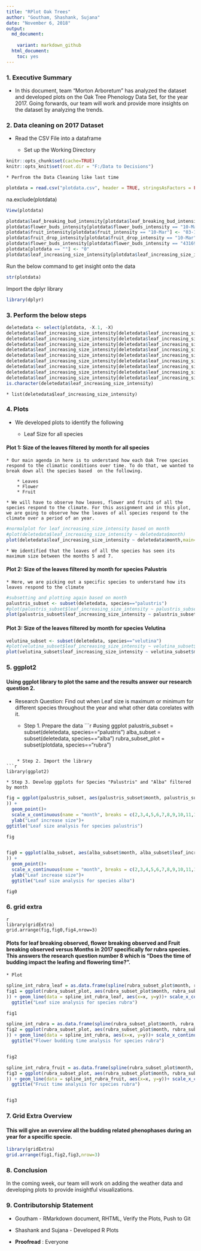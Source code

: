 ```yaml
---
title: "RPlot Oak Trees"
author: "Goutham, Shashank, Sujana"
date: "November 6, 2018"
output: 
  md_document:
    
    variant: markdown_github
  html_document:
    toc: yes
---
```


### 1. Executive Summary

* In this document, team "Morton Arboretum" has analyzed the dataset  and developed plots on the Oak Tree Phenology Data Set, for the year 2017. Going forwards, our team will work and provide more insights on the dataset by analyzing the trends.

### 2. Data cleaning on 2017 Dataset

* Read the CSV File into a dataframe

    * Set up the Working Directory

```r
knitr::opts_chunk$set(cache=TRUE)
knitr::opts_knit$set(root.dir = "F:/Data to Decisions") 
```

    * Perfrom the Data Cleaning like last time

```r
plotdata = read.csv("plotdata.csv", header = TRUE, stringsAsFactors = FALSE)
```
na.exclude(plotdata)

```r
View(plotdata)
```

```r
plotdata$leaf_breaking_bud_intensity[plotdata$leaf_breaking_bud_intensity == "10-Mar"] <- "03-10"
plotdata$flower_buds_intensity[plotdata$flower_buds_intensity == "10-Mar"] <- "03-10"
plotdata$fruit_intensity[plotdata$fruit_intensity == "10-Mar"] <- "03-10"
plotdata$fruit_drop_intensity[plotdata$fruit_drop_intensity == "10-Mar"] <- "03-10"
plotdata$flower_buds_intensity[plotdata$flower_buds_intensity == "43169.00"] <- "03-10"
plotdata[plotdata == ""] <- "0"
plotdata$leaf_increasing_size_intensity[plotdata$leaf_increasing_size_intensity == "0"] <- "1"

```

Run the below command to get insight onto the data
```r
str(plotdata)
```

Import the dplyr library

```r
library(dplyr)
```

### 3. Perform the below steps

```r
deletedata <- select(plotdata, -X.1, -X)
deletedata$leaf_increasing_size_intensity[deletedata$leaf_increasing_size_intensity == "0"] <- as.numeric("1")
deletedata$leaf_increasing_size_intensity[deletedata$leaf_increasing_size_intensity == "5-24%"] <- as.numeric("2")
deletedata$leaf_increasing_size_intensity[deletedata$leaf_increasing_size_intensity == "<25%"] <- as.numeric("2")
deletedata$leaf_increasing_size_intensity[deletedata$leaf_increasing_size_intensity == "25-49%"] <- "3"
deletedata$leaf_increasing_size_intensity[deletedata$leaf_increasing_size_intensity == "25-49"] <- "3"
deletedata$leaf_increasing_size_intensity[deletedata$leaf_increasing_size_intensity == "50-74%"] <- "4"
deletedata$leaf_increasing_size_intensity[deletedata$leaf_increasing_size_intensity == "50-74% "] <- "4"
deletedata$leaf_increasing_size_intensity[deletedata$leaf_increasing_size_intensity == "75-94%"] <- "5"
deletedata$leaf_increasing_size_intensity[deletedata$leaf_increasing_size_intensity == ">95%"] <- "6"
is.character(deletedata$leaf_increasing_size_intensity)

```
    * list(deletedata$leaf_increasing_size_intensity)


### 4. Plots

* We developed plots to identify the following

    * Leaf Size for all species

#### Plot 1: Size of the leaves filtered by month for all species

    * Our main agenda in here is to understand how each Oak Tree species respond to the climatic conditions over time. To do that, we wanted to break down all the species based  on the following.
      
        * Leaves
        * Flower
        * Fruit

    * We will have to observe how leaves, flower and fruits of all the species respond to the climate. For this assignment and in this plot, we are going to observe how the leaves of all species respond to the climate over a period of an year.        
    
```r
#normalplot for leaf_increasing_size_intensity based on month
#plot(deletedata$leaf_increasing_size_intensity ~ deletedata$month)
plot(deletedata$leaf_increasing_size_intensity ~ deletedata$month,main="Leaf size analysis",xlab="month",ylab="leaf size intensity")
```

    * We identified that the leaves of all the species has seen its maximum size between the months 5 and 7.  

#### Plot 2: Size of the leaves filtered by month for species Palustris

    * Here, we are picking out a specific species to understand how its leaves respond to the climate 
```r
#subsetting and plotting again based on month
palustris_subset <- subset(deletedata, species=="palustris")
#plot(palustris_subset$leaf_increasing_size_intensity ~ palustris_subset$month)
plot(palustris_subset$leaf_increasing_size_intensity ~ palustris_subset$month,main="Leaf size analysis for palustris",xlab="month",ylab="leaf size intensity")
```

#### Plot 3: Size of the leaves filtered by month for species Velutina

```r
velutina_subset <- subset(deletedata, species=="velutina")
#plot(velutina_subset$leaf_increasing_size_intensity ~ velutina_subset$month)
plot(velutina_subset$leaf_increasing_size_intensity ~ velutina_subset$month,main="Leaf size analysis for velutina",xlab="month",ylab="leaf size intensity")
```

### 5. ggplot2

#### Using ggplot library to plot the same and the results answer our research question 2.

* Research Question: Find out when Leaf size is maximum or minimum for different species throughout the year and what other data corelates with it.

    * Step 1. Prepare the data
```r
#using ggplot
palustris_subset = subset(deletedata, species=="palustris")
alba_subset = subset(deletedata, species=="alba")
rubra_subset_plot = subset(plotdata, species=="rubra")

```

    * Step 2. Import the library
```r
library(ggplot2)
```

    * Step 3. Develop ggplots for Species "Palustris" and "Alba" filtered by month
```r
fig = ggplot(palustris_subset, aes(palustris_subset$month, palustris_subset$leaf_increasing_size_intensity
)) + 
  geom_point()+ 
  scale_x_continuous(name = "month", breaks = c(2,3,4,5,6,7,8,9,10,11,12))+ 
  ylab("Leaf increase size")+
ggtitle("Leaf size analysis for species palustris") 

fig


fig0 = ggplot(alba_subset, aes(alba_subset$month, alba_subset$leaf_increasing_size_intensity
)) + 
  geom_point()+ 
  scale_x_continuous(name = "month", breaks = c(2,3,4,5,6,7,8,9,10,11,12))+ 
  ylab("Leaf increase size")+
  ggtitle("Leaf size analysis for species alba")   

fig0

```

### 6. grid extra

```
{r grid extra}

library(gridExtra)
grid.arrange(fig,fig0,fig4,nrow=3)

```

#### Plots for leaf breaking observed, flower breaking observed and Fruit breaking observed versus Months in 2017 specifically for rubra species. This answers the research question number 8 which is "Does the time of budding impact the leafing and flowering time?".

    * Plot

```r
spline_int_rubra_leaf = as.data.frame(spline(rubra_subset_plot$month, rubra_subset_plot$leaf_breaking_bud_observed))
fig1 = ggplot(rubra_subset_plot, aes(rubra_subset_plot$month, rubra_subset_plot$leaf_breaking_bud_observed
)) + geom_line(data = spline_int_rubra_leaf, aes(x=x, y=y))+ scale_x_continuous(name = "month", breaks = c(2,3,4,5,6,7,8,9,10,11,12)) + scale_y_continuous(name = "Leaf budding time", limits = c(-0.01,1), breaks = c(0,1))+
  ggtitle("Leaf size analysis for species rubra")

fig1  

spline_int_rubra = as.data.frame(spline(rubra_subset_plot$month, rubra_subset_plot$flower_buds_observed))
fig2 = ggplot(rubra_subset_plot, aes(rubra_subset_plot$month, rubra_subset_plot$flower_buds_observed
)) + geom_line(data = spline_int_rubra, aes(x=x, y=y))+ scale_x_continuous(name = "month", breaks = c(2,3,4,5,6,7,8,9,10,11,12)) + scale_y_continuous(name = "Flower budding time", limits = c(-0.01,1), breaks = c(0,1))+
  ggtitle("Flower budding time analysis for species rubra")


fig2

spline_int_rubra_fruit = as.data.frame(spline(rubra_subset_plot$month, rubra_subset_plot$fruit_observed))
fig3 = ggplot(rubra_subset_plot, aes(rubra_subset_plot$month, rubra_subset_plot$fruit_observed
)) + geom_line(data = spline_int_rubra_fruit, aes(x=x, y=y))+ scale_x_continuous(name = "month", breaks = c(2,3,4,5,6,7,8,9,10,11,12)) + scale_y_continuous(name = "Fruit observed time", limits = c(-0.01,1.1), breaks = c(0,1))+
  ggtitle("Fruit time analysis for species rubra")


fig3

```

### 7. Grid Extra Overview
#### This will give an overview all the budding related phenophases during an year for a specific specie. 

```r
library(gridExtra)
grid.arrange(fig1,fig2,fig3,nrow=3)
```

### 8. Conclusion

In the coming week, our team will work on adding the weather data and developing plots to provide insightful visualizations.


### 9. Contributorship Statement

* Goutham - RMarkdown document, RHTML, Verify the Plots, Push to Git
* Shashank and Sujana - Developed R Plots


* **Proofread** : Everyone



